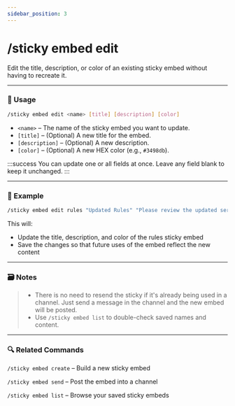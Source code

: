 ```yaml
---
sidebar_position: 3
---
```


# /sticky embed edit

Edit the title, description, or color of an existing sticky embed without having to recreate it.

<hr className="md-divider-gradient" />

### 💬 Usage
```bash
/sticky embed edit <name> [title] [description] [color]
```
- `<name>` – The name of the sticky embed you want to update.
- `[title]` – (Optional) A new title for the embed.
- `[description]` – (Optional) A new description.
- `[color]` – (Optional) A new HEX color (e.g., `#3498db`).

:::success
You can update one or all fields at once. Leave any field blank to keep it unchanged.
:::

<hr className="md-divider-gradient" />

### 📌 Example
```bash
/sticky embed edit rules "Updated Rules" "Please review the updated server rules." #00ff99
```
This will:
- Update the title, description, and color of the rules sticky embed
- Save the changes so that future uses of the embed reflect the new content

<hr className="md-divider-gradient" />

### 🗃️ Notes
> - There is no need to resend the sticky if it's already being used in a channel. Just send a message in the channel and the new embed will be posted.
> - Use  `/sticky embed list` to double-check saved names and content.

<hr className="md-divider-gradient" />

### 🔍 Related Commands
`/sticky embed create` – Build a new sticky embed

`/sticky embed send` – Post the embed into a channel

`/sticky embed list` – Browse your saved sticky embeds